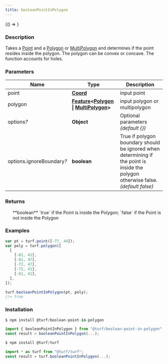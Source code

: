 ```yaml
---
title: booleanPointInPolygon
---
```



<!-- Expose turf as global var for experimenting in the browser console -->

<BrowserOnly>{() => <WindowTurfGlobal turf={turf} />}</BrowserOnly>

### Description

Takes a [Point](https://tools.ietf.org/html/rfc7946#section-3.1.2) and a [Polygon](https://tools.ietf.org/html/rfc7946#section-3.1.6) or [MultiPolygon](https://tools.ietf.org/html/rfc7946#section-3.1.7) and determines if the point
resides inside the polygon. The polygon can be convex or concave. The function accounts for holes.

### Parameters

| Name                           | Type                                                                                                                                                                                                | Description                                                                                                                       |
| ------------------------------ | --------------------------------------------------------------------------------------------------------------------------------------------------------------------------------------------------- | --------------------------------------------------------------------------------------------------------------------------------- |
| point                          | **[Coord](https://tools.ietf.org/html/rfc7946#section-3.1.1)**                                                                                                                                      | input point                                                                                                                       |
| polygon                        | **[Feature](https://tools.ietf.org/html/rfc7946#section-3.2)\<[Polygon](https://tools.ietf.org/html/rfc7946#section-3.1.6) \| [MultiPolygon](https://tools.ietf.org/html/rfc7946#section-3.1.7)\>** | input polygon or multipolygon                                                                                                     |
| options<i>?</i>                | **Object**                                                                                                                                                                                          | Optional parameters _(default \{\})_                                                                                              |
| options.ignoreBoundary<i>?</i> | **boolean**                                                                                                                                                                                         | True if polygon boundary should be ignored when determining if the point is inside the polygon otherwise false. _(default false)_ |

### Returns

<ul>
  **boolean** `true` if the Point is inside the Polygon; `false` if the Point is not inside the Polygon

</ul>

### Examples

```javascript
var pt = turf.point([-77, 44]);
var poly = turf.polygon([
  [
    [-81, 41],
    [-81, 47],
    [-72, 47],
    [-72, 41],
    [-81, 41],
  ],
]);

turf.booleanPointInPolygon(pt, poly);
//= true
```

### Installation

```javascript
$ npm install @turf/boolean-point-in-polygon

import { booleanPointInPolygon } from "@turf/boolean-point-in-polygon";
const result = booleanPointInPolygon(...);
```

```javascript
$ npm install @turf/turf

import * as turf from "@turf/turf";
const result = turf.booleanPointInPolygon(...);
```
